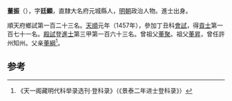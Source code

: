 {{Otheruses|other=名为董廷显的其他人物|董廷显}}

'''董振'''（{{bd|1426年||？}}），字'''廷顯'''，直隸大名府元城縣人，[[明朝|明朝]]政治人物。進士出身。

順天府鄉試第一百二十三名。[[天顺_(明朝)|天順]]元年（1457年），參加丁丑科[[會試|會試]]，得[[貢士|貢士]]第一百七十一名。[[殿試|殿試]]登[[進士|進士]]第三甲第一百六十三名。曾祖父[[董聚|董聚]]。祖父[[董昇|董昇]]，曾任許州知州。父亲[[董綱|董綱]]<ref>《天一阁藏明代科举录选刊·登科录》（《景泰二年进士登科录》）</ref>。

==参考==
{{reflist}}
{{明朝人物小作品}}
{{天順元年丁丑科殿試金榜}}